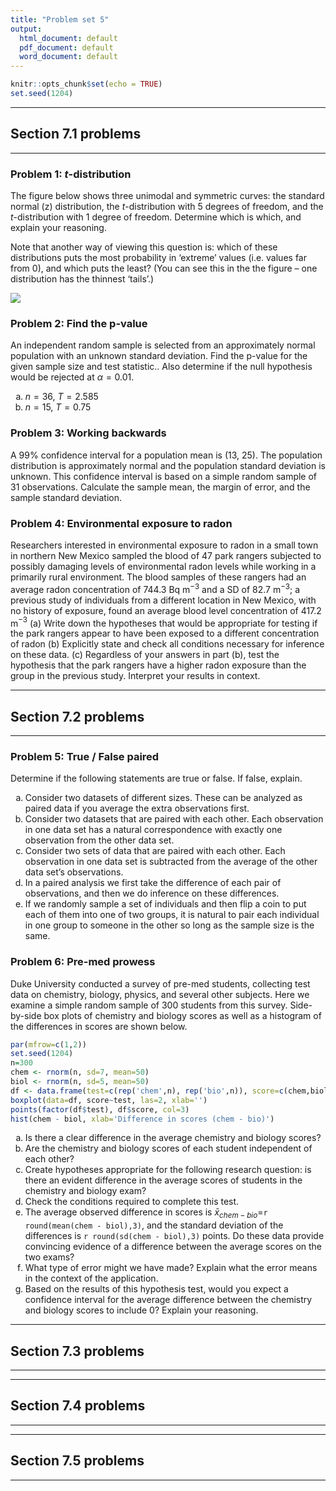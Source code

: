 ```yaml
---
title: "Problem set 5"
output:
  html_document: default
  pdf_document: default
  word_document: default
---
```


```r
knitr::opts_chunk$set(echo = TRUE)
set.seed(1204)
```

--- 

## Section 7.1 problems

--- 

### Problem 1: $t$-distribution

The figure below shows three unimodal and symmetric curves: the standard
normal (z) distribution, the $t$-distribution with 5 degrees of freedom, and the $t$-distribution with 1 degree of freedom. Determine which is which, and explain your reasoning.

Note that another way of viewing this question is: which of these distributions puts the most probability in 'extreme' values (i.e. values far from 0), and which puts the least? (You can see this in the the figure -- one distribution has the thinnest 'tails'.)

![](ps5_t.png)

### Problem 2: Find the p-value

An independent random sample is selected from an approximately normal population with an unknown standard deviation. Find the p-value for the given sample size and test statistic.. Also determine if the null hypothesis would be rejected at $\alpha = 0.01$.

(a) $n = 36, \ T = 2.585$
(b) $n = 15, \ T = 0.75$

### Problem 3: Working backwards

A 99% confidence interval for a population mean is (13, 25). The
population distribution is approximately normal and the population standard deviation is unknown. This confidence interval is based on a simple random sample of 31 observations. Calculate the sample mean, the margin of error, and the sample standard deviation.

### Problem 4: Environmental exposure to radon

Researchers interested in environmental exposure to radon in a small town in northern New Mexico sampled the blood of 47 park rangers subjected to possibly damaging levels of environmental radon levels while working in a primarily rural environment. The blood samples of these rangers had an average
radon concentration of 744.3 Bq m$^{−3}$ and a SD of 82.7 m$^{−3}$; a previous study of individuals from a different location in New Mexico, with no history of exposure, found an average blood level concentration of 417.2 m$^{−3}$
(a) Write down the hypotheses that would be appropriate for testing if the park rangers appear to have been exposed to a different concentration of radon
(b) Explicitly state and check all conditions necessary for inference on these data.
(c) Regardless of your answers in part (b), test the hypothesis that the park rangers have a higher radon exposure than the group in the previous study. Interpret your results in context.

--- 

## Section 7.2 problems

--- 

### Problem 5: True / False paired

Determine if the following statements are true or false. If false, explain.

(a) Consider two datasets of different sizes. These can be analyzed as paired data if you average the extra observations first.
(b) Consider two datasets that are paired with each other. Each observation in one data set has a natural correspondence with exactly one observation from the other data set.
(c) Consider two sets of data that are paired with each other. Each observation in one data set is subtracted from the average of the other data set's observations.
(d) In a paired analysis we first take the difference of each pair of observations, and then we do inference on these differences.
(e) If we randomly sample a set of individuals and then flip a coin to put each of them into one of two groups, it is natural to pair each individual in one group to someone in the other so long as the sample size is the same.

### Problem 6: Pre-med prowess

Duke University conducted a survey of pre-med students, collecting test data on chemistry, biology, physics, and several other subjects. Here we examine a
simple random sample of 300 students from this survey. Side-by-side box plots of chemistry and biology scores as well as a histogram of the differences in scores are shown below.

```r
par(mfrow=c(1,2))
set.seed(1204)
n=300
chem <- rnorm(n, sd=7, mean=50)
biol <- rnorm(n, sd=5, mean=50)
df <- data.frame(test=c(rep('chem',n), rep('bio',n)), score=c(chem,biol))
boxplot(data=df, score~test, las=2, xlab='')
points(factor(df$test), df$score, col=3)
hist(chem - biol, xlab='Difference in scores (chem - bio)')
```

(a) Is there a clear difference in the average chemistry and biology scores?
(b) Are the chemistry and biology scores of each student independent of each other?
(c) Create hypotheses appropriate for the following research question: is there an evident difference in the average scores of students in the chemistry and biology exam?
(d) Check the conditions required to complete this test.
(e) The average observed difference in scores is $\bar{x}_{chem-bio}$=`r round(mean(chem - biol),3)`, and the standard deviation of the
differences is `r round(sd(chem - biol),3)` points. Do these data provide convincing evidence of a difference between the average scores on the two exams?
(f) What type of error might we have made? Explain what the error means in the context of the application.
(g) Based on the results of this hypothesis test, would you expect a confidence interval for the average difference between the chemistry and biology scores to include 0? Explain your reasoning.

--- 

## Section 7.3 problems

--- 



--- 

## Section 7.4 problems

--- 


--- 

## Section 7.5 problems

--- 
